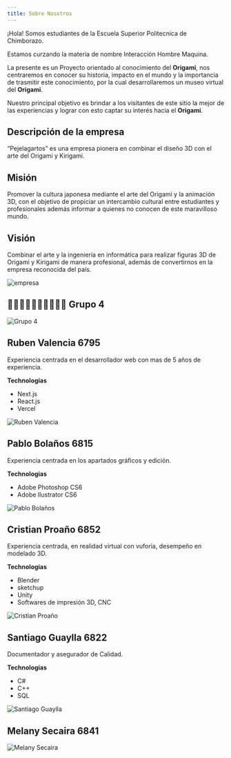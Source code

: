 ```yaml
---
title: Sobre Nosotros
---
```


¡Hola! Somos estudiantes de la Escuela Superior Politecnica de Chimborazo.

Estamos curzando la materia de nombre Interacción Hombre Maquina.

La presente es un Proyecto orientado al conocimiento del **Origami**, nos centraremos en conocer su historia, impacto en el mundo y la importancia de trasmitir este conocimiento, por la cual desarrollaremos un museo virtual del **Origami**.

Nuestro principal objetivo es brindar a los visitantes de este sitio la mejor de las experiencias y lograr con esto captar su interés hacia el **Origami**.

## Descripción de la empresa

“Pejelagartos” es una empresa pionera en combinar el diseño 3D con el arte del Origami y Kirigami.

## Misión

Promover la cultura japonesa mediante el arte del Origami y la animación 3D, con el objetivo de propiciar un intercambio cultural entre estudiantes y profesionales además informar a quienes no conocen de este maravilloso mundo.

## Visión

Combinar el arte y la ingeniería en informática para realizar figuras 3D de Origami y Kirigami de manera profesional, además de convertirnos en la empresa reconocida del país.

![empresa](/images/sobre-mi/LogoPegelagartos_V2.png)

## 👨‍🎓👩‍🎓👨‍🎓👨‍🎓👨‍🎓 Grupo 4

![Grupo 4](/images/sobre-mi/Todos.jpeg)

## Ruben Valencia **6795**

Experiencia centrada en el desarrollador web con mas de 5 años de experiencia.

**Technologias**

- Next.js
- React.js
- Vercel

![Ruben Valencia](/images/sobre-mi/yo.jpg)

## Pablo Bolaños **6815**

Experiencia centrada en los apartados gráficos y edición.

**Technologias**

- Adobe Photoshop CS6
- Adobe Ilustrator CS6

![Pablo Bolaños](/images/sobre-mi/Pablo.jpeg)

## Cristian Proaño **6852**

Experiencia centrada, en realidad virtual con vuforia, desempeño en modelado 3D.

**Technologias**

- Blender
- sketchup
- Unity
- Softwares de impresión 3D, CNC

![Cristian Proaño](/images/sobre-mi/Cristian.jpeg)

## Santiago Guaylla **6822**

Documentador y asegurador de Calidad.

**Technologias**

- C#
- C++
- SQL

![Santiago Guaylla](/images/sobre-mi/Santiago.jpeg)

## Melany Secaira **6841**

![Melany Secaira](/images/sobre-mi/Melany.jpeg)
